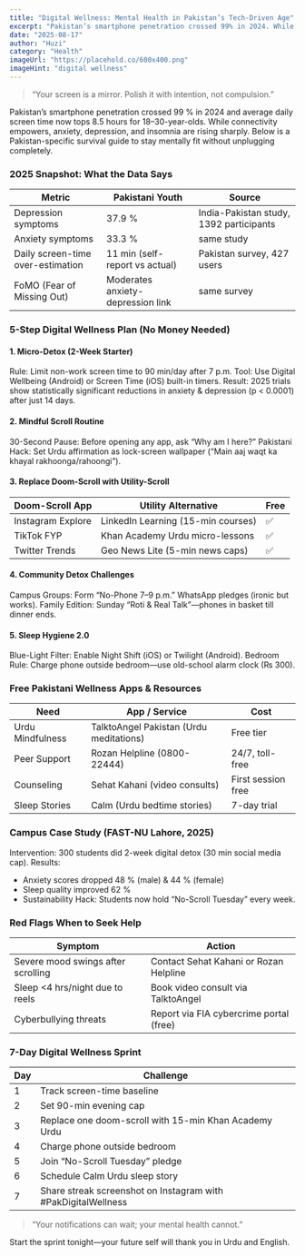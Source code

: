 ```yaml
---
title: "Digital Wellness: Mental Health in Pakistan’s Tech-Driven Age"
excerpt: "Pakistan’s smartphone penetration crossed 99% in 2024. While connectivity empowers, anxiety and depression are rising. Here is a Pakistan-specific survival guide to stay mentally fit without unplugging completely."
date: "2025-08-17"
author: "Huzi"
category: "Health"
imageUrl: "https://placehold.co/600x400.png"
imageHint: "digital wellness"
---
```


> “Your screen is a mirror. Polish it with intention, not compulsion.”

Pakistan’s smartphone penetration crossed 99 % in 2024 and average daily screen time now tops 8.5 hours for 18–30-year-olds. While connectivity empowers, anxiety, depression, and insomnia are rising sharply. Below is a Pakistan-specific survival guide to stay mentally fit without unplugging completely.

### 2025 Snapshot: What the Data Says

| Metric                              | Pakistani Youth | Source                                   |
| ----------------------------------- | --------------- | ---------------------------------------- |
| Depression symptoms                 | 37.9 %          | India-Pakistan study, 1392 participants  |
| Anxiety symptoms                    | 33.3 %          | same study                               |
| Daily screen-time over-estimation | 11 min (self-report vs actual) | Pakistan survey, 427 users             |
| FoMO (Fear of Missing Out)          | Moderates anxiety-depression link | same survey                              |

### 5-Step Digital Wellness Plan (No Money Needed)

#### 1. Micro-Detox (2-Week Starter)

Rule: Limit non-work screen time to 90 min/day after 7 p.m.
Tool: Use Digital Wellbeing (Android) or Screen Time (iOS) built-in timers.
Result: 2025 trials show statistically significant reductions in anxiety & depression (p < 0.0001) after just 14 days.

#### 2. Mindful Scroll Routine

30-Second Pause: Before opening any app, ask “Why am I here?”
Pakistani Hack: Set Urdu affirmation as lock-screen wallpaper (“Main aaj waqt ka khayal rakhoonga/rahoongi”).

#### 3. Replace Doom-Scroll with Utility-Scroll

| Doom-Scroll App   | Utility Alternative                   | Free |
| ----------------- | --------------------------------------- | ---- |
| Instagram Explore | LinkedIn Learning (15-min courses)    | ✅   |
| TikTok FYP        | Khan Academy Urdu micro-lessons       | ✅   |
| Twitter Trends    | Geo News Lite (5-min news caps)         | ✅   |

#### 4. Community Detox Challenges

Campus Groups: Form “No-Phone 7–9 p.m.” WhatsApp pledges (ironic but works).
Family Edition: Sunday “Roti & Real Talk”—phones in basket till dinner ends.

#### 5. Sleep Hygiene 2.0

Blue-Light Filter: Enable Night Shift (iOS) or Twilight (Android).
Bedroom Rule: Charge phone outside bedroom—use old-school alarm clock (₨ 300).

### Free Pakistani Wellness Apps & Resources

| Need                | App / Service                           | Cost                |
| ------------------- | --------------------------------------- | ------------------- |
| Urdu Mindfulness    | TalktoAngel Pakistan (Urdu meditations) | Free tier           |
| Peer Support        | Rozan Helpline (0800-22444)             | 24/7, toll-free     |
| Counseling          | Sehat Kahani (video consults)           | First session free  |
| Sleep Stories       | Calm (Urdu bedtime stories)             | 7-day trial         |

### Campus Case Study (FAST-NU Lahore, 2025)

Intervention: 300 students did 2-week digital detox (30 min social media cap).
Results:
- Anxiety scores dropped 48 % (male) & 44 % (female)
- Sleep quality improved 62 %
- Sustainability Hack: Students now hold “No-Scroll Tuesday” every week.

### Red Flags When to Seek Help

| Symptom                           | Action                                |
| --------------------------------- | ------------------------------------- |
| Severe mood swings after scrolling | Contact Sehat Kahani or Rozan Helpline |
| Sleep <4 hrs/night due to reels   | Book video consult via TalktoAngel    |
| Cyberbullying threats             | Report via FIA cybercrime portal (free) |

### 7-Day Digital Wellness Sprint

| Day | Challenge                                                     |
| --- | ------------------------------------------------------------- |
| 1   | Track screen-time baseline                                    |
| 2   | Set 90-min evening cap                                        |
| 3   | Replace one doom-scroll with 15-min Khan Academy Urdu         |
| 4   | Charge phone outside bedroom                                  |
| 5   | Join “No-Scroll Tuesday” pledge                               |
| 6   | Schedule Calm Urdu sleep story                                |
| 7   | Share streak screenshot on Instagram with #PakDigitalWellness |

> “Your notifications can wait; your mental health cannot.”

Start the sprint tonight—your future self will thank you in Urdu and English.